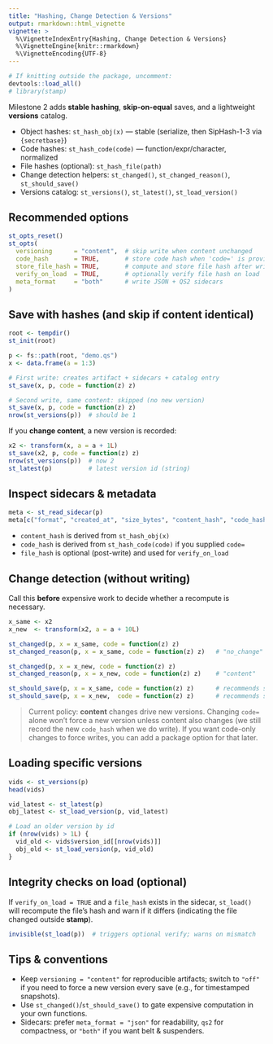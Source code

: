 ```yaml
---
title: "Hashing, Change Detection & Versions"
output: rmarkdown::html_vignette
vignette: >
  %\VignetteIndexEntry{Hashing, Change Detection & Versions}
  %\VignetteEngine{knitr::rmarkdown}
  %\VignetteEncoding{UTF-8}
---
```



```r
# If knitting outside the package, uncomment:
devtools::load_all()
# library(stamp)
```

Milestone 2 adds **stable hashing**, **skip-on-equal** saves, and a lightweight **versions** catalog.

* Object hashes: `st_hash_obj(x)` — stable (serialize, then SipHash-1-3 via `{secretbase}`)
* Code hashes: `st_hash_code(code)` — function/expr/character, normalized
* File hashes (optional): `st_hash_file(path)`
* Change detection helpers: `st_changed()`, `st_changed_reason()`, `st_should_save()`
* Versions catalog: `st_versions()`, `st_latest()`, `st_load_version()`

## Recommended options

```r
st_opts_reset()
st_opts(
  versioning      = "content",  # skip write when content unchanged
  code_hash       = TRUE,       # store code hash when 'code=' is provided to st_save()
  store_file_hash = TRUE,       # compute and store file hash after write
  verify_on_load  = TRUE,       # optionally verify file hash on load
  meta_format     = "both"      # write JSON + QS2 sidecars
)
```

## Save with hashes (and skip if content identical)

```r
root <- tempdir()
st_init(root)

p <- fs::path(root, "demo.qs")
x <- data.frame(a = 1:3)

# First write: creates artifact + sidecars + catalog entry
st_save(x, p, code = function(z) z)

# Second write, same content: skipped (no new version)
st_save(x, p, code = function(z) z)
nrow(st_versions(p))  # should be 1
```

If you **change content**, a new version is recorded:

```r
x2 <- transform(x, a = a + 1L)
st_save(x2, p, code = function(z) z)
nrow(st_versions(p))  # now 2
st_latest(p)          # latest version id (string)
```

## Inspect sidecars & metadata

```r
meta <- st_read_sidecar(p)
meta[c("format", "created_at", "size_bytes", "content_hash", "code_hash", "file_hash")]
```

* `content_hash` is derived from `st_hash_obj(x)`
* `code_hash` is derived from `st_hash_code(code)` if you supplied `code=`
* `file_hash` is optional (post-write) and used for `verify_on_load`

## Change detection (without writing)

Call this **before** expensive work to decide whether a recompute is necessary.

```r
x_same <- x2
x_new  <- transform(x2, a = a + 10L)

st_changed(p, x = x_same, code = function(z) z)
st_changed_reason(p, x = x_same, code = function(z) z)   # "no_change"

st_changed(p, x = x_new, code = function(z) z)
st_changed_reason(p, x = x_new, code = function(z) z)    # "content"

st_should_save(p, x = x_same, code = function(z) z)      # recommends skip
st_should_save(p, x = x_new,  code = function(z) z)      # recommends save
```

> Current policy: **content** changes drive new versions. Changing `code=` alone won’t force a new version unless content also changes (we still record the new `code_hash` when we do write). If you want code-only changes to force writes, you can add a package option for that later.

## Loading specific versions

```r
vids <- st_versions(p)
head(vids)

vid_latest <- st_latest(p)
obj_latest <- st_load_version(p, vid_latest)

# Load an older version by id
if (nrow(vids) > 1L) {
  vid_old <- vids$version_id[[nrow(vids)]]
  obj_old <- st_load_version(p, vid_old)
}
```

## Integrity checks on load (optional)

If `verify_on_load = TRUE` and a `file_hash` exists in the sidecar, `st_load()` will recompute the file’s hash and warn if it differs (indicating the file changed outside **stamp**).

```r
invisible(st_load(p))  # triggers optional verify; warns on mismatch
```

## Tips & conventions

* Keep `versioning = "content"` for reproducible artifacts; switch to `"off"` if you need to force a new version every save (e.g., for timestamped snapshots).
* Use `st_changed()`/`st_should_save()` to gate expensive computation in your own functions.
* Sidecars: prefer `meta_format = "json"` for readability, `qs2` for compactness, or `"both"` if you want belt & suspenders.
